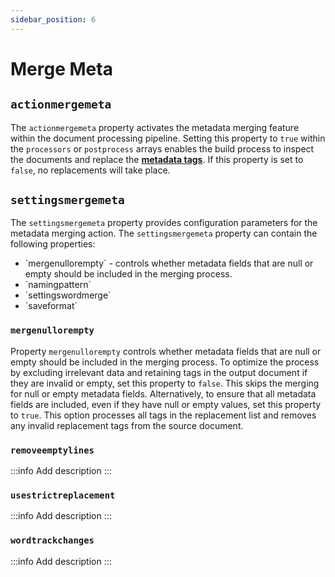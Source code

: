 ```yaml
---
sidebar_position: 6
---
```



# Merge Meta

## `actionmergemeta`

The `actionmergemeta` property activates the metadata merging feature within the document processing pipeline.
Setting this property to `true` within the `processors` or `postprocess` arrays enables the build process to inspect
the documents and replace the [**metadata tags**](docs/pipeline/metadata.mdx). If this property is set to `false`, no replacements will take place.

## `settingsmergemeta`

The `settingsmergemeta` property provides configuration parameters for the metadata merging action.
The `settingsmergemeta` property can contain the following properties:

- <Link to="#mergenullorempty">`mergenullorempty`</Link> - controls whether metadata fields that are null or empty
    should be included in the merging process.
- <Link to="#removeemptylines">`namingpattern`</Link>
- <Link to="#usestrictreplacement">`settingswordmerge`</Link>
- <Link to="#wordtrackchanges">`saveformat`</Link>

### `mergenullorempty`

Property `mergenullorempty` controls whether metadata fields that are null or empty should be included
in the merging process.
To optimize the process by excluding irrelevant data and retaining tags in the output document if they are invalid or empty,
set this property to `false`. This skips the merging for null or empty metadata fields.
Alternatively, to ensure that all metadata fields are included, even if they have null or empty values, set this property to `true`.
This option processes all tags in the replacement list and removes any invalid replacement tags from the source document.

### `removeemptylines`
:::info
Add description
:::
### `usestrictreplacement`
:::info
Add description
:::
### `wordtrackchanges`
:::info
Add description
:::
